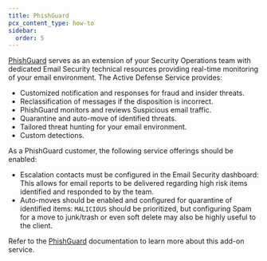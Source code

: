 ```yaml
---
title: PhishGuard
pcx_content_type: how-to
sidebar:
  order: 5
---
```


[PhishGuard](/cloudflare-one/email-security/phish-guard/) serves as an extension of your Security Operations team with dedicated Email Security technical resources providing real-time monitoring of your email environment. The Active Defense Service provides:

- Customized notification and responses for fraud and insider threats.
- Reclassification of messages if the disposition is incorrect.
- PhishGuard monitors and reviews Suspicious email traffic. 
- Quarantine and auto-move of identified threats.
- Tailored threat hunting for your email environment.
- Custom detections.

As a PhishGuard customer, the following service offerings should be enabled: 

- Escalation contacts must be configured in the Email Security dashboard: This allows for email reports to be delivered regarding high risk items identified and responded to by the team.
- Auto-moves should be enabled and configured for quarantine of identified items: `MALICIOUS` should be prioritized, but configuring Spam for a move to junk/trash or even soft delete may also be highly useful to the client.

Refer to the [PhishGuard](/cloudflare-one/email-security/phish-guard/) documentation to learn more about this add-on service.